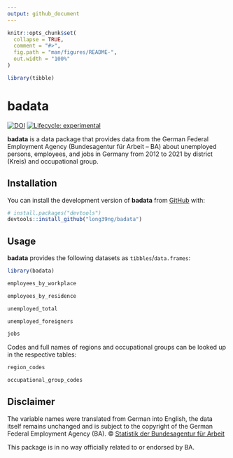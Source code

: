 ```yaml
---
output: github_document
---
```


<!-- README.md is generated from README.Rmd. Please edit that file -->

```r
knitr::opts_chunk$set(
  collapse = TRUE,
  comment = "#>",
  fig.path = "man/figures/README-",
  out.width = "100%"
)

library(tibble)
```

# badata

<!-- badges: start -->
<!-- [![CRAN status](https://www.r-pkg.org/badges/version/badata)](https://CRAN.R-project.org/package=badata) -->
[![DOI](https://zenodo.org/badge/584811775.svg)](https://zenodo.org/badge/latestdoi/584811775)
[![Lifecycle: experimental](https://img.shields.io/badge/lifecycle-experimental-orange.svg)](https://lifecycle.r-lib.org/articles/stages.html#experimental)
<!-- badges: end -->

**badata** is a data package that provides data from the German Federal Employment Agency (Bundesagentur für Arbeit -- BA) about unemployed persons, employees, and jobs in Germany from 2012 to 2021 by district (Kreis) and occupational group.

## Installation

You can install the development version of **badata** from [GitHub](https://github.com/long39ng/badata) with:

``` r
# install.packages("devtools")
devtools::install_github("long39ng/badata")
```

## Usage

**badata** provides the following datasets as `tibbles`/`data.frames`:

```r
library(badata)

employees_by_workplace

employees_by_residence

unemployed_total

unemployed_foreigners

jobs
```

Codes and full names of regions and occupational groups can be looked up in the respective tables:

```r
region_codes

occupational_group_codes
```

## Disclaimer

The variable names were translated from German into English, the data itself remains unchanged and is subject to the copyright of the German Federal Employment Agency (BA). © [Statistik der Bundesagentur für Arbeit](https://statistik.arbeitsagentur.de)

This package is in no way officially related to or endorsed by BA.
